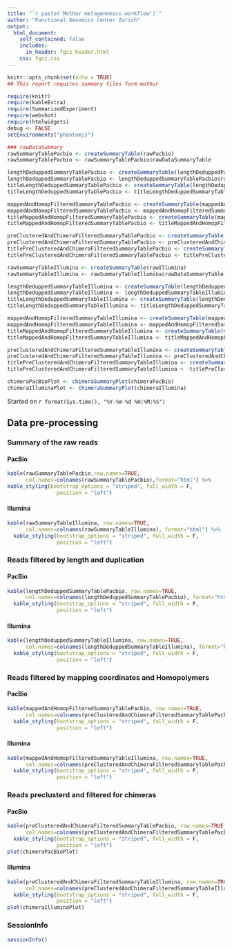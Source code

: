 ```yaml
---
title: "`r paste('Mothur metagenomics workflow')`"
author: "Functional Genomics Center Zurich"
output: 
  html_document:
    self_contained: false
    includes:
      in_header: fgcz_header.html
    css: fgcz.css
---
```


```r
knitr::opts_chunk$set(echo = TRUE)
## This report requires summary files form mothur

require(knitr)
require(kableExtra)
require(SummarizedExperiment)
require(webshot)
require(htmlwidgets)
debug <- FALSE
setEnvironments("phantomjs")
```

```r
### rawDataSummary 
rawSummaryTablePacbio <- createSummaryTable(rawPacbio)
rawSummaryTablePacbio <- rawSummaryTablePacbio$rawDataSummaryTable

lengthDeduppedSummaryTablePacbio <- createSummaryTable(lengthDeduppedPacbio)
lengthDeduppedSummaryTablePacbio <- lengthDeduppedSummaryTablePacbio$rawDataSummaryTable
titleLengthDeduppedSummaryTablePacbio <- createSummaryTable(lengthDeduppedPacbio)
titleLengthDeduppedSummaryTablePacbio <- titleLengthDeduppedSummaryTablePacbio$rawDataSummaryTableTitle

mappedAndHomopFilteredSummaryTablePacbio <- createSummaryTable(mappedAndHomopFilteredPacbio)
mappedAndHomopFilteredSummaryTablePacbio <- mappedAndHomopFilteredSummaryTablePacbio$rawDataSummaryTable
titleMappedAndHomopFilteredSummaryTablePacbio <- createSummaryTable(mappedAndHomopFilteredPacbio)
titleMappedAndHomopFilteredSummaryTablePacbio <- titleMappedAndHomopFilteredSummaryTablePacbio$rawDataSummaryTableTitle

preClusteredAndChimeraFilteredSummaryTablePacbio <- createSummaryTable(preClusteredAndChimeraFilteredPacbio)
preClusteredAndChimeraFilteredSummaryTablePacbio <- preClusteredAndChimeraFilteredSummaryTablePacbio$rawDataSummaryTable
titlePreClusteredAndChimeraFilteredSummaryTablePacbio <- createSummaryTable(preClusteredAndChimeraFilteredPacbio)
titlePreClusteredAndChimeraFilteredSummaryTablePacbio <- titlePreClusteredAndChimeraFilteredSummaryTablePacbio$rawDataSummaryTableTitle

rawSummaryTableIllumina <- createSummaryTable(rawIllumina)
rawSummaryTableIllumina <- rawSummaryTableIllumina$rawDataSummaryTable

lengthDeduppedSummaryTableIllumina <- createSummaryTable(lengthDeduppedIllumina)
lengthDeduppedSummaryTableIllumina <- lengthDeduppedSummaryTableIllumina$rawDataSummaryTable
titleLengthDeduppedSummaryTableIllumina <- createSummaryTable(lengthDeduppedIllumina)
titleLengthDeduppedSummaryTableIllumina <- titleLengthDeduppedSummaryTableIllumina$rawDataSummaryTableTitle

mappedAndHomopFilteredSummaryTableIllumina <- createSummaryTable(mappedAndHomopFilteredIllumina)
mappedAndHomopFilteredSummaryTableIllumina <- mappedAndHomopFilteredSummaryTableIllumina$rawDataSummaryTable
titleMappedAndHomopFilteredSummaryTableIllumina <- createSummaryTable(mappedAndHomopFilteredIllumina)
titleMappedAndHomopFilteredSummaryTableIllumina <- titleMappedAndHomopFilteredSummaryTableIllumina$rawDataSummaryTableTitle

preClusteredAndChimeraFilteredSummaryTableIllumina <- createSummaryTable(preClusteredAndChimeraFilteredIllumina)
preClusteredAndChimeraFilteredSummaryTableIllumina <- preClusteredAndChimeraFilteredSummaryTableIllumina$rawDataSummaryTable
titlePreClusteredAndChimeraFilteredSummaryTableIllumina <- createSummaryTable(preClusteredAndChimeraFilteredIllumina)
titlePreClusteredAndChimeraFilteredSummaryTableIllumina < -titlePreClusteredAndChimeraFilteredSummaryTableIllumina$rawDataSummaryTableTitle

chimeraPacBioPlot <- chimeraSummaryPlot(chimeraPacBio)
chimeraIlluminaPlot <- chimeraSummaryPlot(chimeraIllumina)
```

Started on `r format(Sys.time(), "%Y-%m-%d %H:%M:%S")`

## Data pre-processing {.tabset}

### Summary of the raw reads
#### PacBio
```r
kable(rawSummaryTablePacbio,row.names=TRUE,  
      col.names=colnames(rawSummaryTablePacbio),format="html") %>%
kable_styling(bootstrap_options = "striped", full_width = F,
                position = "left")
```

#### Illumina
```r
kable(rawSummaryTableIllumina, row.names=TRUE, 
      col.names=colnames(rawSummaryTableIllumina), format="html") %>%
  kable_styling(bootstrap_options = "striped", full_width = F,
                position = "left")
```

### Reads filtered by length and duplication
#### PacBio
```r
kable(lengthDeduppedSummaryTablePacbio, row.names=TRUE, 
      col.names=colnames(lengthDeduppedSummaryTablePacbio), format="html",caption = titleLengthDeduppedSummaryTablePacbio) %>%
  kable_styling(bootstrap_options = "striped", full_width = F,
                position = "left")
```

#### Illumina
```r
kable(lengthDeduppedSummaryTableIllumina, row.names=TRUE, 
      col.names=colnames(lengthDeduppedSummaryTableIllumina), format="html",caption =titleLengthDeduppedSummaryTableIllumina) %>%
  kable_styling(bootstrap_options = "striped", full_width = F,
                position = "left")
```

### Reads filtered by mapping coordinates and Homopolymers
#### PacBio
```r
kable(mappedAndHomopFilteredSummaryTablePacbio, row.names=TRUE, 
      col.names=colnames(preClusteredAndChimeraFilteredSummaryTablePacbio), format="html",caption =titleMappedAndHomopFilteredSummaryTablePacbio) %>%
  kable_styling(bootstrap_options = "striped", full_width = F,
                position = "left")
```

#### Illumina
```r
kable(mappedAndHomopFilteredSummaryTableIllumina, row.names=TRUE, 
      col.names=colnames(preClusteredAndChimeraFilteredSummaryTablePacbio), format="html",caption =titleMappedAndHomopFilteredSummaryTableIllumina) %>%
  kable_styling(bootstrap_options = "striped", full_width = F,
                position = "left")
```

### Reads preclusterd and filtered for chimeras
#### PacBio
```r
kable(preClusteredAndChimeraFilteredSummaryTablePacbio, row.names=TRUE, 
      col.names=colnames(preClusteredAndChimeraFilteredSummaryTablePacbio), format="html", caption =titlePreClusteredAndChimeraFilteredSummaryTablePacbio) %>%
  kable_styling(bootstrap_options = "striped", full_width = F,
                position = "left")
plot(chimeraPacBioPlot)
```

#### Illumina
```r
kable(preClusteredAndChimeraFilteredSummaryTableIllumina, row.names=TRUE, 
      col.names=colnames(preClusteredAndChimeraFilteredSummaryTableIllumina), format="html", caption = titlePreClusteredAndChimeraFilteredSummaryTableIllumina) %>%
  kable_styling(bootstrap_options = "striped", full_width = F,
                position = "left")
plot(chimeraIlluminaPlot)
```


### SessionInfo
```r
sessionInfo()
```
